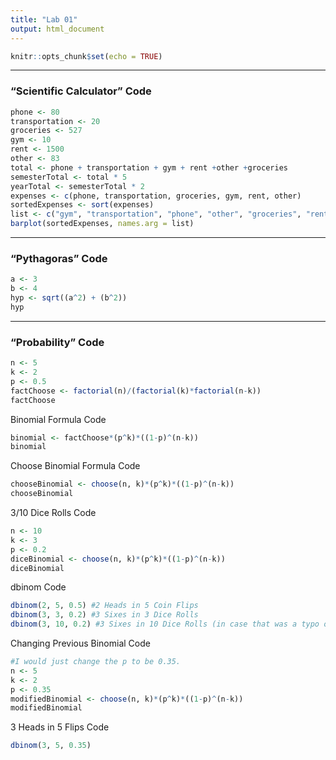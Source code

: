 ```yaml
---
title: "Lab 01"
output: html_document
---
```


```r
knitr::opts_chunk$set(echo = TRUE)
```
-----

### "Scientific Calculator" Code
```r
phone <- 80
transportation <- 20
groceries <- 527
gym <- 10
rent <- 1500
other <- 83
total <- phone + transportation + gym + rent +other +groceries
semesterTotal <- total * 5
yearTotal <- semesterTotal * 2
expenses <- c(phone, transportation, groceries, gym, rent, other)
sortedExpenses <- sort(expenses)
list <- c("gym", "transportation", "phone", "other", "groceries", "rent")
barplot(sortedExpenses, names.arg = list)
```
-----

### "Pythagoras" Code
```r
a <- 3
b <- 4
hyp <- sqrt((a^2) + (b^2))
hyp
```
-----

### "Probability" Code
```r
n <- 5
k <- 2
p <- 0.5
factChoose <- factorial(n)/(factorial(k)*factorial(n-k))
factChoose
```
Binomial Formula Code
```r
binomial <- factChoose*(p^k)*((1-p)^(n-k))
binomial
```
Choose Binomial Formula Code
```r
chooseBinomial <- choose(n, k)*(p^k)*((1-p)^(n-k))
chooseBinomial
```
3/10 Dice Rolls Code
```r
n <- 10
k <- 3
p <- 0.2
diceBinomial <- choose(n, k)*(p^k)*((1-p)^(n-k))
diceBinomial
```
dbinom Code
```r
dbinom(2, 5, 0.5) #2 Heads in 5 Coin Flips
dbinom(3, 3, 0.2) #3 Sixes in 3 Dice Rolls
dbinom(3, 10, 0.2) #3 Sixes in 10 Dice Rolls (in case that was a typo on the assignment prompt)
```
Changing Previous Binomial Code
```r
#I would just change the p to be 0.35.
n <- 5
k <- 2
p <- 0.35
modifiedBinomial <- choose(n, k)*(p^k)*((1-p)^(n-k))
modifiedBinomial
```
3 Heads in 5 Flips Code
```r
dbinom(3, 5, 0.35)
```